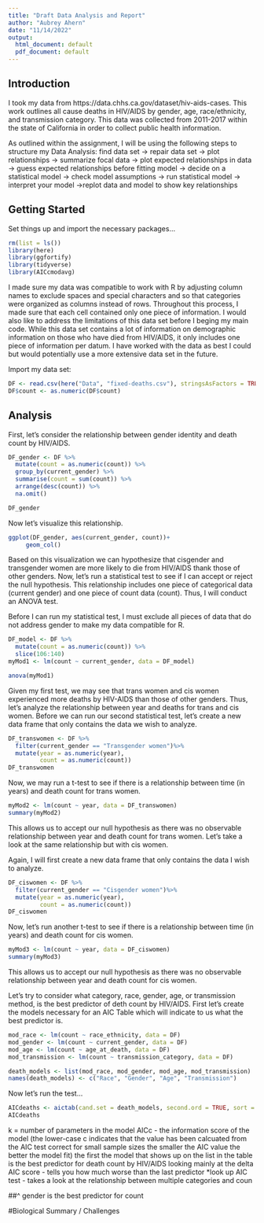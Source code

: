 ```yaml
---
title: "Draft Data Analysis and Report"
author: "Aubrey Ahern"
date: "11/14/2022"
output:
  html_document: default
  pdf_document: default
---
```




## Introduction

I took my data from https://data.chhs.ca.gov/dataset/hiv-aids-cases. This work outlines all cause deaths in HIV/AIDS by gender, age, race/ethnicity, and transmission category. This data was collected from 2011-2017 within the state of California in order to collect public health information.

As outlined within the assignment, I will be using the following steps to structure my Data Analysis: find data set -> repair data set -> plot relationships -> summarize focal data -> plot expected relationships in data -> guess expected relationships before fitting model -> decide on a statistical model -> check model assumptions -> run statistical model -> interpret your model ->replot data and model to show key relationships


## Getting Started
Set things up and import the necessary packages...
```r
rm(list = ls())
library(here)
library(ggfortify)
library(tidyverse)
library(AICcmodavg)
```


I made sure my data was compatible to work with R by adjusting column names to exclude spaces and special characters and so that categories were organized as columns instead of rows. Throughout this process, I made sure that each cell contained only one piece of information.
I would also like to address the limitations of this data set before I beging my main code. While this data set contains a lot of information on demographic information on those who have died from HIV/AIDS, it only includes one piece of information per datum. I have worked with the data as best I could but would potentially use a more extensive data set in the future. 


Import my data set:
```r
DF <- read.csv(here("Data", "fixed-deaths.csv"), stringsAsFactors = TRUE)
DF$count <- as.numeric(DF$count)
```


## Analysis
First, let's consider the relationship between gender identity and death count by HIV/AIDS. 
```r
DF_gender <- DF %>%
  mutate(count = as.numeric(count)) %>%
  group_by(current_gender) %>%
  summarise(count = sum(count)) %>%
  arrange(desc(count)) %>%
  na.omit()

DF_gender
```


Now let's visualize this relationship.
```r
ggplot(DF_gender, aes(current_gender, count))+
     geom_col()
```

Based on this visualization we can hypothesize that cisgender and transgender women are more likely to die from HIV/AIDS thank those of other genders. 
Now, let's run a statistical test to see if I can accept or reject the null hypothesis. This relationship includes one piece of categorical data (current gender) and one piece of count data (count). Thus, I will conduct an ANOVA test.

Before I can run my statistical test, I must exclude all pieces of data that do not address gender to make my data compatible for R.
```r
DF_model <- DF %>%
  mutate(count = as.numeric(count)) %>%
  slice(106:140)
myMod1 <- lm(count ~ current_gender, data = DF_model)
```

```r
anova(myMod1)
```


Given my first test, we may see that trans women and cis women experienced more deaths by HIV-AIDS than those of other genders. Thus, let's analyze the relationship between year and deaths for trans and cis women. 
Before we can run our second statistical test, let's create a new data frame that only contains the data we wish to analyze.
```r
DF_transwomen <- DF %>%
  filter(current_gender == "Transgender women")%>%
  mutate(year = as.numeric(year),
         count = as.numeric(count))
DF_transwomen
```

Now, we may run a t-test to see if there is a relationship between time (in years) and death count for trans women.
```r
myMod2 <- lm(count ~ year, data = DF_transwomen)
summary(myMod2)
```

This allows us to accept our null hypothesis as there was no observable relationship between year and death count for trans women.
Let's take a look at the same relationship but with cis women. 

Again, I will first create a new data frame that only contains the data I wish to analyze.
```r
DF_ciswomen <- DF %>%
  filter(current_gender == "Cisgender women")%>%
  mutate(year = as.numeric(year),
         count = as.numeric(count))
DF_ciswomen
```

Now, let's run another t-test to see if there is a relationship between time (in years) and death count for cis women.  
```r
myMod3 <- lm(count ~ year, data = DF_ciswomen)
summary(myMod3)
```

This allows us to accept our null hypothesis as there was no observable relationship between year and death count for cis women.




Let's try to consider what category, race, gender, age, or transmission method, is the best predictor of deth count by HIV/AIDS.
First let's create the models necessary for an AIC Table which will indicate to us what the best predictor is.
```r
mod_race <- lm(count ~ race_ethnicity, data = DF)
mod_gender <- lm(count ~ current_gender, data = DF)
mod_age <- lm(count ~ age_at_death, data = DF)
mod_transmission <- lm(count ~ transmission_category, data = DF)

death_models <- list(mod_race, mod_gender, mod_age, mod_transmission)
names(death_models) <- c("Race", "Gender", "Age", "Transmission")
```

Now let's run the test...
```r
AICdeaths <- aictab(cand.set = death_models, second.ord = TRUE, sort = TRUE)
AICdeaths
```


k = number of parameters in the model
AICc - the information score of the model (the lower-case c indicates that the value has been calcuated from the AIC test correct for small sample sizes the smaller the AIC value the better the model fit)
the first the model that shows up on the list in the table is the best predictor for death count by HIV/AIDS
looking mainly at the delta AIC score - tells you how much worse than the last predictor
*look up AIC test - takes a look at the relationship between multiple categories and coun

##^ gender is the best predictor for count



#Biological Summary / Challenges


